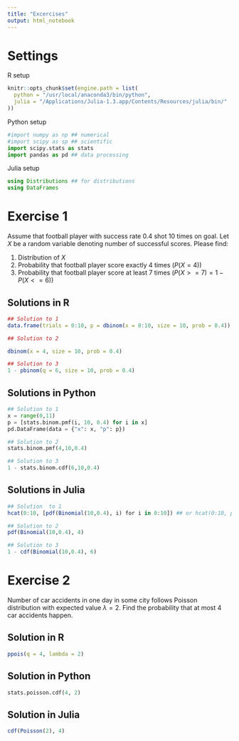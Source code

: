 ```yaml
---
title: "Excercises"
output: html_notebook
---
```


# Settings

R setup 

```r
knitr::opts_chunk$set(engine.path = list(
  python = "/usr/local/anaconda3/bin/python",
  julia = "/Applications/Julia-1.3.app/Contents/Resources/julia/bin/"
))
```

Python setup

```python
#import numpy as np ## numerical 
#import scipy as sp ## scientific 
import scipy.stats as stats
import pandas as pd ## data processing
```

Julia setup

```julia
using Distributions ## for distributions
using DataFrames
```

# Exercise 1

Assume that football player with success rate 0.4 shot 10 times on goal. Let $X$ be a random variable denoting number of successful scores.  Please find:

1. Distribution of $X$
2. Probability that football player score exactly 4 times ($P(X=4)$)
3. Probability that football player score at least 7 times ($P(X>=7) = 1- P(X <= 6)$)

## Solutions in R

```r
## Solution to 1
data.frame(trials = 0:10, p = dbinom(x = 0:10, size = 10, prob = 0.4))

## Solution to 2

dbinom(x = 4, size = 10, prob = 0.4)

## Solution to 3
1 - pbinom(q = 6, size = 10, prob = 0.4)
```

## Solutions in Python

```python
## Solution to 1
x = range(0,11)
p = [stats.binom.pmf(i, 10, 0.4) for i in x]
pd.DataFrame(data = {"x": x, "p": p})

## Solution to 2
stats.binom.pmf(4,10,0.4)

## Solution to 3
1 - stats.binom.cdf(6,10,0.4)
```


## Solutions in Julia

```julia
## Solution  to 1
hcat(0:10, [pdf(Binomial(10,0.4), i) for i in 0:10]) ## or hcat(0:10, pdf.(Binomial(10,0.5), 0:10))

## Solution to 2
pdf(Binomial(10,0.4), 4)

## Solution to 3
1 - cdf(Binomial(10,0.4), 6)
```

# Exercise 2

Number of car accidents in one day in some city follows Poisson distribution with expected value $\lambda=2$. Find the probability that at most 4 car accidents happen.

## Solution in R 

```r
ppois(q = 4, lambda = 2)
```

## Solution in Python

```python
stats.poisson.cdf(4, 2)
```

## Solution in Julia

```julia
cdf(Poisson(2), 4)
```




